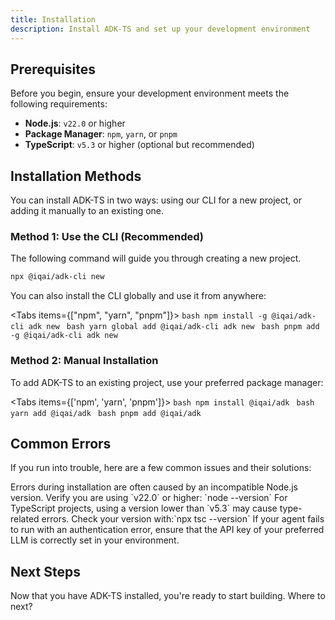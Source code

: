 ```yaml
---
title: Installation
description: Install ADK-TS and set up your development environment
---
```



## Prerequisites

Before you begin, ensure your development environment meets the following requirements:

- **Node.js**: `v22.0` or higher
- **Package Manager**: `npm`, `yarn`, or
  `pnpm`
- **TypeScript**: `v5.3` or higher (optional but recommended)

## Installation Methods

You can install ADK-TS in two ways: using our CLI for a new project, or adding it manually to an existing one.

### Method 1: Use the CLI (Recommended)

The following command will guide you through creating a new project.

```bash
npx @iqai/adk-cli new
```

You can also install the CLI globally and use it from anywhere:

<Tabs items={["npm", "yarn", "pnpm"]}>
  <Tab value="npm">
    ```bash
    npm install -g @iqai/adk-cli
    adk new
    ```
  </Tab>
  <Tab value="yarn">
    ```bash
    yarn global add @iqai/adk-cli
    adk new
    ```
  </Tab>
  <Tab value="pnpm">
    ```bash
    pnpm add -g @iqai/adk-cli
    adk new
    ```
  </Tab>
</Tabs>

### Method 2: Manual Installation

To add ADK-TS to an existing project, use your preferred package manager:

<Tabs items={['npm', 'yarn', 'pnpm']}>
  <Tab value="npm">
    ```bash
    npm install @iqai/adk
    ```
  </Tab>
  <Tab value="yarn">
    ```bash
    yarn add @iqai/adk
    ```
  </Tab>
  <Tab value="pnpm">
    ```bash
    pnpm add @iqai/adk
    ```
  </Tab>
</Tabs>

## Common Errors

If you run into trouble, here are a few common issues and their solutions:

<Callout type="warn" title="Node.js Version Mismatch">
  Errors during installation are often caused by an incompatible Node.js
  version. Verify you are using `v22.0` or higher: `node --version`
</Callout>

<Callout type="warn" title="TypeScript Compatibility">
  For TypeScript projects, using a version lower than `v5.3` may cause
  type-related errors. Check your version with:`npx tsc --version`
</Callout>

<Callout type="warn" title="Missing API Key">
  If your agent fails to run with an authentication error, ensure that the API
  key of your preferred LLM is correctly set in your environment.
</Callout>

## Next Steps

Now that you have ADK-TS installed, you're ready to start building. Where to next?

<Cards>
  <Card
    title="🚀 Quickstart"
    description="Build your first fully-functional agent and understand the core concepts."
    href="/docs/framework/get-started/quickstart"
  />
  <Card
    title="🤖 Explore Agents"
    description="Learn about the different types of agents you can build, from simple to complex."
    href="/docs/framework/agents"
  />
  <Card
    title="🛠️ Discover Tools"
    description="See how to add capabilities to your agents using built-in and custom tools."
    href="/docs/framework/tools"
  />
</Cards>

